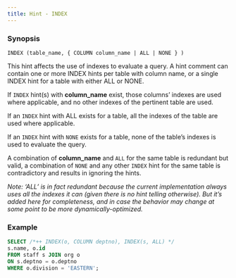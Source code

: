 ```yaml
---
title: Hint - INDEX
---
```


### Synopsis

`INDEX (table_name, { COLUMN column_name | ALL | NONE } )`

This hint affects the use of indexes to evaluate a query. A hint comment can contain one or more INDEX hints per table with column name, or a single INDEX hint for a table with either ALL or NONE.

If `INDEX` hint(s) with **column_name** exist, those columns’ indexes are used where applicable, and no other indexes of the pertinent table are used.

If an `INDEX` hint with ALL exists for a table, all the indexes of the table are used where applicable.

If an `INDEX` hint with `NONE` exists for a table, none of the table’s indexes is used to evaluate the query.

A combination of **column_name** and `ALL` for the same table is redundant but valid, a combination of `NONE` and any other `INDEX` hint for the same table is contradictory and results in ignoring the hints.

<Note>*Note: ‘ALL’ is in fact redundant because the current implementation always uses all the indexes it can (given there is no hint telling otherwise). But it’s added here for completeness, and in case the behavior may change at some point to be more dynamically-optimized.*</Note>

### Example

```sql
SELECT /*++ INDEX(o, COLUMN deptno), INDEX(s, ALL) */
s.name, o.id
FROM staff s JOIN org o
ON s.deptno = o.deptno
WHERE o.division = 'EASTERN';
```